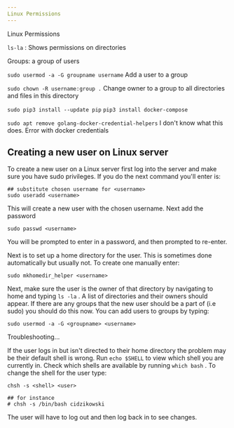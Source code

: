 ```yaml
---
Linux Permissions
---
```



Linux Permissions

`ls-la` : Shows permissions on directories

Groups: a group of users

`sudo usermod -a -G groupname username` Add a user to a group

`sudo chown -R username:group .` Change owner to a group to all directories and files in this directory

`sudo pip3 install --update pip` `pip3 install docker-compose`

`sudo apt remove golang-docker-credential-helpers` I don't know what this does. Error with docker credentials

## Creating a new user on Linux server

To create a new user on a Linux server first log into the server and make sure you have sudo privileges. If you do the next command you'll enter is:

```text
## substitute chosen username for <username>
sudo useradd <username>
```

This will create a new user with the chosen username. Next add the password

```text
sudo passwd <username>
```

You will be prompted to enter in a password, and then prompted to re-enter.

Next is to set up a home directory for the user. This is sometimes done automatically but usually not. To create one manually enter:

```text
sudo mkhomedir_helper <username>
```

Next, make sure the user is the owner of that directory by navigating to home and typing `ls -la` . A list of directories and their owners should appear. If there are any groups that the new user should be a part of \(i.e sudo\) you should do this now. You can add users to groups by typing:

```text
sudo usermod -a -G <groupname> <username>
```

Troubleshooting...

If the user logs in but isn't directed to their home directory the problem may be their default shell is wrong. Run `echo $SHELL` to view which shell you are currently in. Check which shells are available by running `which bash` . To change the shell for the user type:

```text
chsh -s <shell> <user>

## for instance
# chsh -s /bin/bash cidzikowski
```

The user will have to log out and then log back in to see changes.

